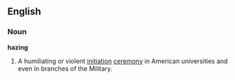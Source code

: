 ==English==
===Noun===
'''hazing'''
#A humiliating or violent [[initiation]] [[ceremony]] in American universities and even in branches of the Military.

{{wikipedia}}
